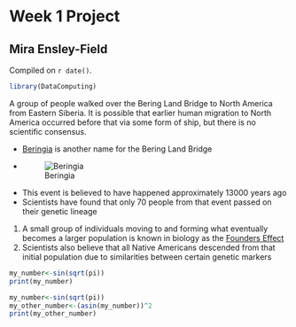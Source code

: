 # Week 1 Project

## Mira Ensley-Field

<!-- leave this material as is -->
Compiled on `r date()`.

```r
library(DataComputing)
```
<!-- put your content after this line -->

A group of people walked over the Bering Land Bridge to North America from Eastern Siberia. It is possible that earlier human migration to North America occurred before that via some form of ship, but there is no scientific consensus.

* [Beringia](https://en.wikipedia.org/wiki/Beringia) is another name for the Bering Land Bridge
- ![Beringia](http://www.athropolis.com/arctic-facts/maps/land-bridge.gif)
- This event is believed to have happened approximately 13000 years ago
* Scientists have found that only 70 people from that event passed on their genetic lineage

1. A small group of individuals moving to and forming what eventually becomes a larger population is known in biology as the [Founders Effect](https://en.wikipedia.org/wiki/Founder_effect)
2. Scientists also believe that all Native Americans descended from that initial population due to similarities between certain genetic markers

```r
my_number<-sin(sqrt(pi))
print(my_number)
```

```r
my_number<-sin(sqrt(pi))
my_other_number<-(asin(my_number))^2
print(my_other_number)
```

